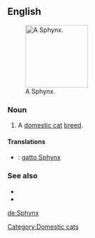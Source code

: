 ==English==
[[File:Shabbat.jpg|thumb|right|140px|A Sphynx.]]
===Noun===
{{en-noun|es}}

# A [[domestic cat]] [[breed]].

====Translations====
{{checktrans-top}}
*{{ttbc|Italian}}: [[gatto Sphynx]]
{{trans-mid}}

{{trans-bottom}}

===See also===
*{{pedia|Sphynx (cat)}}
*{{commonslite|Category:Sphynx (cat)}}

[[Category:Domestic cats]]

[[de:Sphynx]]